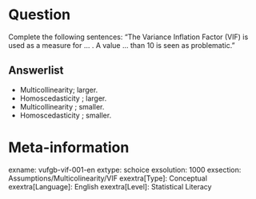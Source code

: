 Question
========
Complete the following sentences: "The Variance Inflation Factor (VIF) is used as a measure for ... . A value ... than 10 is seen as problematic."

Answerlist
----------
* Multicollinearity; larger.
* Homoscedasticity ; larger.
* Multicollinearity ; smaller.
* Homoscedasticity ; smaller.

Meta-information
================
exname: vufgb-vif-001-en
extype: schoice
exsolution: 1000
exsection: Assumptions/Multicolinearity/VIF
exextra[Type]: Conceptual
exextra[Language]: English
exextra[Level]: Statistical Literacy
